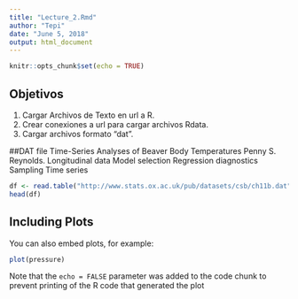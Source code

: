```yaml
---
title: "Lecture_2.Rmd"
author: "Tepi"
date: "June 5, 2018"
output: html_document
---
```


```r
knitr::opts_chunk$set(echo = TRUE)
```

## Objetivos

1. Cargar Archivos de Texto en url a R.
2. Crear conexiones a url para cargar archivos Rdata.
3. Cargar archivos formato "dat".


##DAT file
 Time-Series Analyses of Beaver Body Temperatures Penny S. Reynolds. Longitudinal data Model selection Regression diagnostics Sampling Time series
```r
df <- read.table("http://www.stats.ox.ac.uk/pub/datasets/csb/ch11b.dat",header = FALSE)
head(df)
```

## Including Plots

You can also embed plots, for example:

```r
plot(pressure)
```

Note that the `echo = FALSE` parameter was added to the code chunk to prevent printing of the R code that generated the plot

